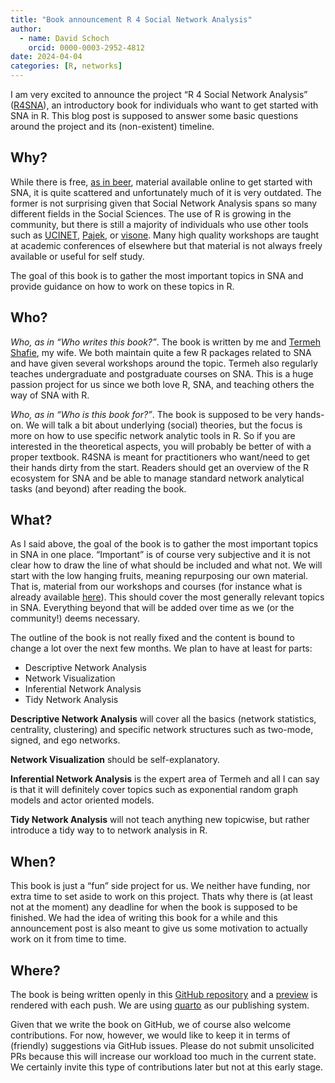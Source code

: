 ```yaml
---
title: "Book announcement R 4 Social Network Analysis"
author:
  - name: David Schoch
    orcid: 0000-0003-2952-4812
date: 2024-04-04
categories: [R, networks]
---
```


I am very excited to announce the project "R 4 Social Network Analysis" ([R4SNA](https://schochastics.github.io/R4SNA/)), an introductory book for individuals who want to get started with SNA in R. This blog post is supposed to answer some basic questions around the project and its (non-existent) timeline.

## Why?

While there is free, [as in beer](https://en.wiktionary.org/wiki/free_as_in_beer), material available online to get started with SNA, it is quite scattered and unfortunately much of it is very outdated. The former is not surprising given that Social Network Analysis spans so many different fields in the Social Sciences. The use of R is growing in the community, but there is still a majority of individuals who use other tools such as [UCINET](https://sites.google.com/site/ucinetsoftware/home), [Pajek](http://mrvar.fdv.uni-lj.si/pajek/), or [visone](https://visone.info/). Many high quality workshops are taught at academic conferences of elsewhere but that material is not always freely available or useful for self study.

The goal of this book is to gather the most important topics in SNA and provide guidance on how to work on these topics in R. 

## Who?

*Who, as in "Who writes this book?"*. The book is written by me and [Termeh Shafie](http://mrs.schochastics.net/), my wife. We both maintain quite a few R packages related to SNA and have given several workshops around the topic. Termeh also regularly teaches undergraduate and postgraduate courses on SNA. This is a huge passion project for us since we both love R, SNA, and teaching others the way of SNA with R. 

*Who, as in "Who is this book for?"*. The book is supposed to be very hands-on. We will talk a bit about underlying (social) theories, but the focus is more on how to use specific network analytic tools in R. So if you are interested in the theoretical aspects, you will probably be better of with a proper textbook. R4SNA is meant for practitioners who want/need to get their hands dirty from the start. Readers should get an overview of the R ecosystem for SNA and be able to manage standard network analytical tasks (and beyond) after reading the book.

## What?

As I said above, the goal of the book is to gather the most important topics in SNA in one place. "Important" is of course very subjective and it is not clear how to draw the line of what should be included and what not. We will start with the low hanging fruits, meaning repurposing our own material. That is, material from our workshops and courses (for instance what is already available 
[here](https://www.mr.schochastics.net/material/)). This should cover the most generally relevant topics in SNA. Everything beyond that will be added over time as we (or the community!) deems necessary.

The outline of the book is not really fixed and the content is bound to change a lot over the next few months. We plan to have at least for parts:

- Descriptive Network Analysis
- Network Visualization
- Inferential Network Analysis
- Tidy Network Analysis

**Descriptive Network Analysis** will cover all the basics (network statistics, centrality, clustering) and specific network structures such as two-mode, signed, and ego networks.

**Network Visualization** should be self-explanatory. 

**Inferential Network Analysis** is the expert area of Termeh and all I can say is that it will definitely cover topics such as exponential random graph models and actor oriented models. 

**Tidy Network Analysis** will not teach anything new topicwise, but rather introduce a tidy way to to network analysis in R.


## When?

This book is just a "fun" side project for us. We neither have funding, nor extra time to set aside to work on this project. Thats why there is (at least not at the moment) any deadline for when the book is supposed to be finished. We had the idea of writing this book for a while and this announcement post is also meant to give us some motivation to actually work on it from time to time.     

## Where?

The book is being written openly in this
[GitHub repository](https://github.com/schochastics/R4sna) and a [preview](https://schochastics.github.io/R4SNA/) is rendered with each push. We are using [quarto](https://quarto.org/) as our publishing system. 

Given that we write the book on GitHub, we of course also welcome contributions. For now, however, we would like to keep it in terms of (friendly) suggestions via GitHub issues. Please do not submit unsolicited PRs because this will increase our workload too much in the current state. We certainly invite this type of contributions later but not at this early stage.
